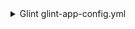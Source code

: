 <details>

<summary> Glint glint-app-config.yml </summary>

```yaml showLineNumbers
resources:
  - kind: folder
    selector:
      query: "true" # JQ boolean query. If evaluated to false - skip syncing the object.
      folders: # Specify the repositories and folders to include under this relative path.
        - path: apps/* # Relative path to the folders within the repositories.
          repos: # List of repositories to include folders from.
            - backend-service
            - frontend-service
    glint:
      entity:
        mappings:
          identifier: .folder.name
          blueprint: '"service"'
          properties:
            url: .repo.links.html.href + "/src/" + .repo.mainbranch.name + "/" + .folder.path
            readme: file://README.md
```

</details>
